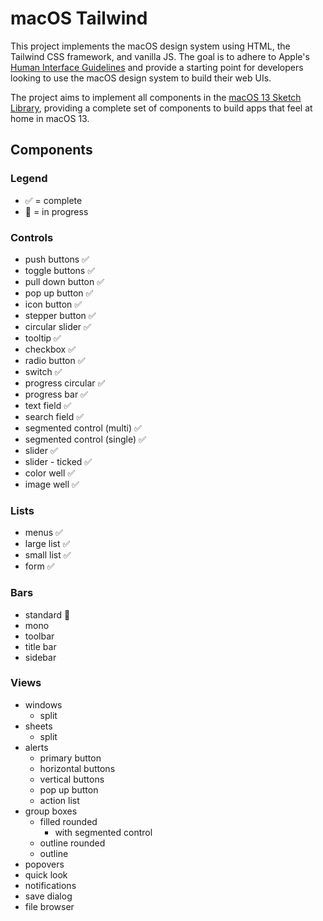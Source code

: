 
<Meta title="macOS Tailwind" />

# macOS Tailwind

This project implements the macOS design system using HTML, the Tailwind CSS framework, and vanilla JS. The goal is to adhere to Apple's [Human Interface Guidelines](https://developer.apple.com/design/human-interface-guidelines) and provide a starting point for developers looking to use the macOS design system to build their web UIs.

The project aims to implement all components in the [macOS 13 Sketch Library](https://developer.apple.com/design/resources/#macos-apps), providing a complete set of components to build apps that feel at home in macOS 13.

## Components

### Legend

- ✅ = complete
- 🚨 = in progress

### Controls

- push buttons ✅
- toggle buttons ✅
- pull down button ✅
- pop up button ✅
- icon button ✅
- stepper button ✅
- circular slider ✅
- tooltip ✅
- checkbox ✅
- radio button ✅
- switch ✅
- progress circular ✅
- progress bar ✅
- text field ✅
- search field ✅
- segmented control (multi) ✅
- segmented control (single) ✅
- slider ✅
- slider - ticked ✅
- color well ✅
- image well ✅

### Lists

- menus ✅
- large list ✅
- small list ✅
- form ✅

### Bars

- standard 🚨
- mono
- toolbar
- title bar
- sidebar

### Views

- windows
  - split
- sheets
  - split
- alerts
  - primary button
  - horizontal buttons
  - vertical buttons
  - pop up button
  - action list
- group boxes
  - filled rounded
    - with segmented control
  - outline rounded
  - outline
- popovers
- quick look
- notifications
- save dialog
- file browser
